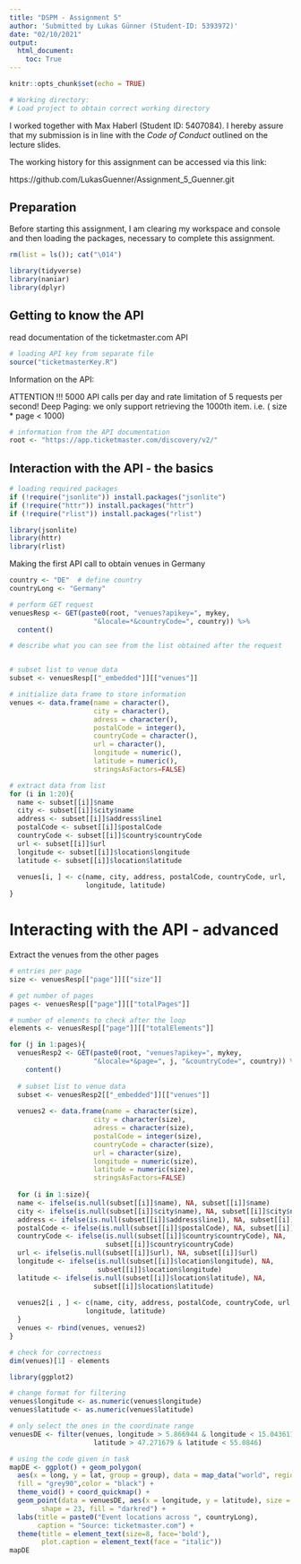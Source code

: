 ```yaml
---
title: "DSPM - Assignment 5"
author: 'Submitted by Lukas Günner (Student-ID: 5393972)'
date: "02/10/2021"
output: 
  html_document:
    toc: True
---
```


```r
knitr::opts_chunk$set(echo = TRUE)

# Working directory:
# Load project to obtain correct working directory

```
I worked together with Max Haberl (Student ID: 5407084). I hereby assure that my submission is in line with the *Code of Conduct* outlined on the lecture slides.

The working history for this assignment can be accessed via this link:

https://github.com/LukasGuenner/Assignment_5_Guenner.git


## Preparation

Before starting this assignment, I am clearing my workspace and console and then 
loading the packages, necessary to complete this assignment. 
```r

rm(list = ls()); cat("\014")

library(tidyverse)
library(naniar)
library(dplyr)

```

## Getting to know the API

read documentation of the ticketmaster.com API

```r

# loading API key from separate file 
source("ticketmasterKey.R")

```

Information on the API:

ATTENTION !!!
5000 API calls per day and rate limitation of 5 requests per second!
Deep Paging: we only support retrieving the 1000th item. i.e. ( size * page < 1000)

```r

# information from the API documentation
root <- "https://app.ticketmaster.com/discovery/v2/"

```


## Interaction with the API - the basics


```r

# loading required packages
if (!require("jsonlite")) install.packages("jsonlite")
if (!require("httr")) install.packages("httr")
if (!require("rlist")) install.packages("rlist")

library(jsonlite)
library(httr)
library(rlist)

```


Making the first API call to obtain venues in Germany

```r

country <- "DE"  # define country
countryLong <- "Germany"

# perform GET request
venuesResp <- GET(paste0(root, "venues?apikey=", mykey, 
                     "&locale=*&countryCode=", country)) %>%
  content()

# describe what you can see from the list obtained after the request


# subset list to venue data
subset <- venuesResp[["_embedded"]][["venues"]]

# initialize data frame to store information
venues <- data.frame(name = character(),
                     city = character(), 
                     adress = character(),
                     postalCode = integer(),
                     countryCode = character(),
                     url = character(),
                     longitude = numeric(),
                     latitude = numeric(),
                     stringsAsFactors=FALSE)

# extract data from list
for (i in 1:20){
  name <- subset[[i]]$name
  city <- subset[[i]]$city$name
  address <- subset[[i]]$address$line1
  postalCode <- subset[[i]]$postalCode
  countryCode <- subset[[i]]$country$countryCode
  url <- subset[[i]]$url
  longitude <- subset[[i]]$location$longitude
  latitude <- subset[[i]]$location$latitude
  
  venues[i, ] <- c(name, city, address, postalCode, countryCode, url, 
                   longitude, latitude)
}

```


# Interacting with the API - advanced

Extract the venues from the other pages

```r

# entries per page
size <- venuesResp[["page"]][["size"]]

# get number of pages
pages <- venuesResp[["page"]][["totalPages"]]

# number of elements to check after the loop
elements <- venuesResp[["page"]][["totalElements"]]

for (j in 1:pages){
  venuesResp2 <- GET(paste0(root, "venues?apikey=", mykey, 
                     "&locale=*&page=", j, "&countryCode=", country)) %>% 
    content()
  
  # subset list to venue data
  subset <- venuesResp2[["_embedded"]][["venues"]]
  
  venues2 <- data.frame(name = character(size),
                     city = character(size), 
                     adress = character(size),
                     postalCode = integer(size),
                     countryCode = character(size),
                     url = character(size),
                     longitude = numeric(size),
                     latitude = numeric(size),
                     stringsAsFactors=FALSE)
  
  for (i in 1:size){
  name <- ifelse(is.null(subset[[i]]$name), NA, subset[[i]]$name)
  city <- ifelse(is.null(subset[[i]]$city$name), NA, subset[[i]]$city$name)
  address <- ifelse(is.null(subset[[i]]$address$line1), NA, subset[[i]]$address$line1)
  postalCode <- ifelse(is.null(subset[[i]]$postalCode), NA, subset[[i]]$postalCode)
  countryCode <- ifelse(is.null(subset[[i]]$country$countryCode), NA,
                        subset[[i]]$country$countryCode)
  url <- ifelse(is.null(subset[[i]]$url), NA, subset[[i]]$url)
  longitude <- ifelse(is.null(subset[[i]]$location$longitude), NA,
                      subset[[i]]$location$longitude)
  latitude <- ifelse(is.null(subset[[i]]$location$latitude), NA,
                     subset[[i]]$location$latitude)
  
  venues2[i , ] <- c(name, city, address, postalCode, countryCode, url, 
                   longitude, latitude)
  }
  venues <- rbind(venues, venues2)
}

# check for correctness
dim(venues)[1] - elements


```




```r

library(ggplot2)

# change format for filtering
venues$longitude <- as.numeric(venues$longitude)
venues$latitude <- as.numeric(venues$latitude)

# only select the ones in the coordinate range
venuesDE <- filter(venues, longitude > 5.866944 & longitude < 15.043611 &
                     latitude > 47.271679 & latitude < 55.0846)

# using the code given in task
mapDE <- ggplot() + geom_polygon(
  aes(x = long, y = lat, group = group), data = map_data("world", region = countryLong),
  fill = "grey90",color = "black") +
  theme_void() + coord_quickmap() +
  geom_point(data = venuesDE, aes(x = longitude, y = latitude), size = 1, 
        shape = 23, fill = "darkred") +
  labs(title = paste0("Event locations across ", countryLong), 
       caption = "Source: ticketmaster.com") +
  theme(title = element_text(size=8, face='bold'),
        plot.caption = element_text(face = "italic"))
mapDE


```




```r



```








